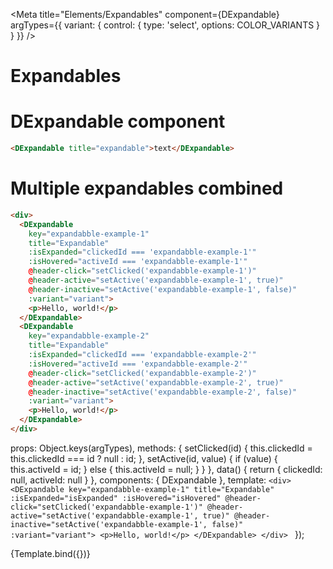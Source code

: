 
<Meta 
    title="Elements/Expandables" 
    component={DExpandable} 
    argTypes={{
      variant: { control: { type: 'select', options: COLOR_VARIANTS } }
    }}
/>

# Expandables
<ArgsTable story="Expandable" />

# DExpandable component
```html
<DExpandable title="expandable">text</DExpandable>
```

# Multiple expandables combined
```html
<div>
  <DExpandable
    key="expandabble-example-1"
    title="Expandable"
    :isExpanded="clickedId === 'expandabble-example-1'"
    :isHovered="activeId === 'expandabble-example-1'"
    @header-click="setClicked('expandabble-example-1')"
    @header-active="setActive('expandabble-example-1', true)"
    @header-inactive="setActive('expandabble-example-1', false)"
    :variant="variant">
    <p>Hello, world!</p>
  </DExpandable>
  <DExpandable
    key="expandabble-example-2"
    title="Expandable"
    :isExpanded="clickedId === 'expandabble-example-2'"
    :isHovered="activeId === 'expandabble-example-2'"
    @header-click="setClicked('expandabble-example-2')"
    @header-active="setActive('expandabble-example-2', true)"
    @header-inactive="setActive('expandabble-example-2', false)"
    :variant="variant">
    <p>Hello, world!</p>
  </DExpandable>
</div>
```

  props: Object.keys(argTypes),
  methods: {
    setClicked(id) {
        this.clickedId = this.clickedId === id ? null : id;
    },
    setActive(id, value) {
        if (value) {
            this.activeId = id;
        } else {
            this.activeId = null;
        }
    }
  },
  data() {
    return {
        clickedId: null,
        activeId: null
    }
  },
  components: { DExpandable },
  template: `<div>
              <DExpandable
                key="expandabble-example-1"
                title="Expandable"
                :isExpanded="isExpanded"
                :isHovered="isHovered"
                @header-click="setClicked('expandabble-example-1')"
                @header-active="setActive('expandabble-example-1', true)"
                @header-inactive="setActive('expandabble-example-1', false)"
                :variant="variant">
                <p>Hello, world!</p>
              </DExpandable>
            </div>
            `
});

<Canvas>
  <Story name="Expandables" args={{variant: 'primary', isExpanded: false, isHovered: false}}>
    {Template.bind({})}
  </Story>
</Canvas>
